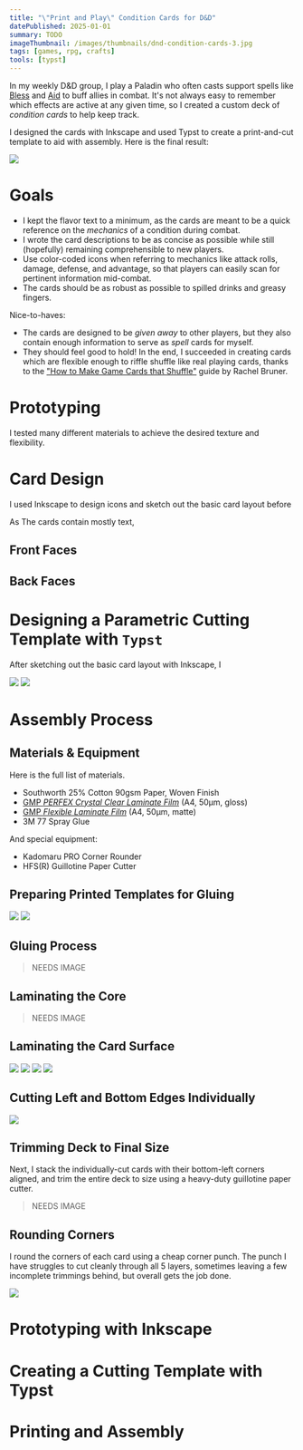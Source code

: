 ```yaml
---
title: "\"Print and Play\" Condition Cards for D&D"
datePublished: 2025-01-01
summary: TODO
imageThumbnail: /images/thumbnails/dnd-condition-cards-3.jpg
tags: [games, rpg, crafts]
tools: [typst]
---
```


In my weekly D&D group, I play a Paladin who often casts support spells like [Bless](https://roll20.net/compendium/dnd5e/Bless#content) and [Aid](https://roll20.net/compendium/dnd5e/Aid#content) to buff allies in combat.  It's not always easy to remember which effects are active at any given time, so I created a custom deck of _condition cards_ to help keep track.

I designed the cards with Inkscape and used Typst to create a print-and-cut template to aid with assembly.  Here is the final result:

![](./dnd-condition-cards/cards-spread-5.JPG)


# Goals

* I kept the flavor text to a minimum, as the cards are meant to be a quick reference on the _mechanics_ of a condition during combat.
* I wrote the card descriptions to be as concise as possible while still (hopefully) remaining comprehensible to new players.
* Use color-coded icons when referring to mechanics like attack rolls, damage, defense, and advantage, so that players can easily scan for pertinent information mid-combat.
* The cards should be as robust as possible to spilled drinks and greasy fingers.

Nice-to-haves:

* The cards are designed to be _given away_ to other players, but they also contain enough information to serve as _spell_ cards for myself.
* They should feel good to hold!  In the end, I succeeded in creating cards which are flexible enough to riffle shuffle like real playing cards, thanks to the ["How to Make Game Cards that Shuffle"](https://www.youtube.com/watch?v=DgNJmAkO1_M) guide by Rachel Bruner.

# Prototyping

I tested many different materials to achieve the desired texture and flexibility.

# Card Design

I used Inkscape to design icons and sketch out the basic card layout before 

  As The cards contain mostly text, 

## Front Faces

## Back Faces

# Designing a Parametric Cutting Template with `Typst`

After sketching out the basic card layout with Inkscape, I 

![](./dnd-condition-cards/condition-card-01.svg)
![](./dnd-condition-cards/condition-card-02.svg)

# Assembly Process

## Materials & Equipment

Here is the full list of materials.

* Southworth 25% Cotton 90gsm Paper, Woven Finish
* [GMP *PERFEX Crystal Clear Laminate Film*](https://www.amazon.co.jp/-/en/Flexible-Laminate-Film-Sheer-Micron/dp/B01HE7PI9O) (A4, 50μm, gloss)
* [GMP *Flexible Laminate Film*](https://www.amazon.co.jp/-/en/Flexible-Laminate-Sheer-Micron-Brushed/dp/B079HG676B) (A4, 50μm, matte)
* 3M 77 Spray Glue

And special equipment:

* Kadomaru PRO Corner Rounder
* HFS(R) Guillotine Paper Cutter

## Preparing Printed Templates for Gluing

![](./dnd-condition-cards/assembly-crease-process.png)
![](./dnd-condition-cards/assembly-crease-guides-closeup.png)

## Gluing Process

> NEEDS IMAGE

## Laminating the Core

> NEEDS IMAGE

## Laminating the Card Surface

![](./dnd-condition-cards/assembly-outer-laminate-sleeve.png)
![](./dnd-condition-cards/assembly-outer-laminate-inprogress.png)
![](./dnd-condition-cards/assembly-outer-laminate-fronts.png)
![](./dnd-condition-cards/assembly-outer-laminate-backs.png)

## Cutting Left and Bottom Edges Individually

![](./dnd-condition-cards/assembly-corner-align-before-cut-2.png)

## Trimming Deck to Final Size

Next, I stack the individually-cut cards with their bottom-left corners aligned, and trim the entire deck to size using a heavy-duty guillotine paper cutter.

> NEEDS IMAGE

## Rounding Corners

I round the corners of each card using a cheap corner punch.  The punch I have struggles to cut cleanly through all 5 layers, sometimes leaving a few incomplete trimmings behind, but overall gets the job done.

![](./dnd-condition-cards/assembly-corners-1.png)

# Prototyping with Inkscape

# Creating a Cutting Template with Typst

# Printing and Assembly